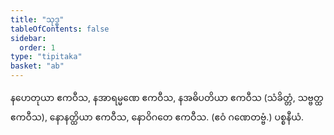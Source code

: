 ```yaml
---
title: "သုဒ္ဓ"
tableOfContents: false
sidebar:
  order: 1
type: "tipitaka"
basket: "ab"
---
```



<DynamicBreadcrumb />

<Division number="26">

<Paragraph number="2994">
နဟေတုယာ ဧကဝီသ, နအာရမ္မဏေ ဧကဝီသ, နအဓိပတိယာ ဧကဝီသ (သံခိတ္တံ, သဗ္ဗတ္ထ ဧကဝီသ), နောနတ္ထိယာ ဧကဝီသ, နောဝိဂတေ ဧကဝီသ. (ဧဝံ ဂဏေတဗ္ဗံ.)

</Paragraph>
</Division>

<Paragraph number="2995" type="center">
ပစ္စနီယံ.
</Paragraph>